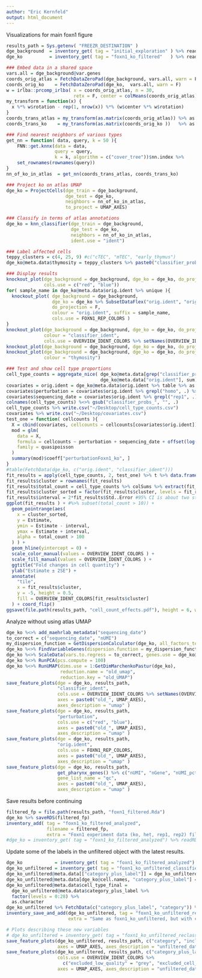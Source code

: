 ```yaml
---
author: "Eric Kernfeld"
output: html_document
---
```


Visualizations for main foxn1 figure 

```r
results_path = Sys.getenv( "FREEZR_DESTINATION" )
dge_background  = inventory_get( tag = "initial_exploration" ) %>% readRDS %>% add_cluster_names
dge_ko          = inventory_get( tag = "foxn1_ko_filtered"   ) %>% readRDS

### Embed data in a shared space
vars.all = dge_background@var.genes
coords_orig_atlas = FetchDataZeroPad(dge_background, vars.all, warn = F)
coords_orig_ko    = FetchDataZeroPad(dge_ko,  vars.all, warn = F)
w = irlba::prcomp_irlba( x = coords_orig_atlas, n = 30, 
                         retx = F, center = colMeans(coords_orig_atlas), scale = F)
my_transform = function(x) {
  x %*% w$rotation - rep(1, nrow(x)) %*% (w$center %*% w$rotation)
}
coords_trans_atlas = my_transform(as.matrix(coords_orig_atlas)) %>% as.data.frame
coords_trans_ko    = my_transform(as.matrix(coords_orig_ko ))   %>% as.data.frame

### Find nearest neighbors of various types
get_nn = function( data, query, k = 50 ){
    FNN::get.knnx(data = data, 
                  query = query, 
                  k = k, algorithm = c("cover_tree"))$nn.index %>% 
    set_rownames(rownames(query))
}
nn_of_ko_in_atlas  = get_nn(coords_trans_atlas, coords_trans_ko)

### Project ko on atlas UMAP
dge_ko = ProjectCells(dge_train = dge_background, 
                      dge_test = dge_ko, 
                      neighbors = nn_of_ko_in_atlas,
                      to_project = UMAP_AXES)

### Classify in terms of atlas annotations
dge_ko = knn_classifier(dge_train = dge_background, 
                        dge_test = dge_ko, 
                        neighbors = nn_of_ko_in_atlas,
                        ident.use = "ident")

### Label affected cells 
teppy_clusters = c(4, 25, 9) #c("cTEC", "mTEC", "early_thymus")
dge_ko@meta.data$thymosity = teppy_clusters %>% paste0("classifier_probs_", .) %>% FetchData(dge_ko, .) %>% rowSums
```

```r
### Display results
knockout_plot(dge_background = dge_background, dge_ko = dge_ko, do_projection = F, colour = "perturbation", 
              cols.use = c("red", "blue")) 
for( sample_name in dge_ko@meta.data$orig.ident %>% unique ){
  knockout_plot( dge_background = dge_background,
                 dge_ko = dge_ko %>% SubsetDataFlex("orig.ident", "orig.ident == sample_name"), 
                 do_projection = F, 
                 colour = "orig.ident", suffix = sample_name,
                 cols.use = FOXN1_REP_COLORS ) 
}
knockout_plot(dge_background = dge_background, dge_ko = dge_ko, do_projection = F, 
              colour = "classifier_ident", 
              cols.use = OVERVIEW_IDENT_COLORS %>% setNames(OVERVIEW_IDENT_INFO$ident)) 
knockout_plot(dge_background = dge_background, dge_ko = dge_ko, do_projection = F, colour = "Il7")
knockout_plot(dge_background = dge_background, dge_ko = dge_ko, do_projection = F, do_hex_ko = F, 
              colour = "thymosity")
```

```r
### Test and show cell type proportions
cell_type_counts = aggregate_nice( dge_ko@meta.data[grep("classifier_probs", AvailableData(dge_ko), value = T)], 
                                   dge_ko@meta.data["orig.ident"], sum)*50
covariates = orig.ident = dge_ko@meta.data$orig.ident %>% table %>% as.data.frame %>% set_colnames(c("orig.ident", "total_cells"))
covariates$perturbation = covariates$orig.ident %>% grepl("homo", .) %>% ifelse("Foxn1_ko", "Foxn1_het")
covariates$sequencing_date = covariates$orig.ident %>% grepl("rep1", .) %>% ifelse("2019FEB25", "2019APR10")
colnames(cell_type_counts) %<>% gsub("classifier_probs_", "", .)
cell_type_counts %>% write.csv("~/Desktop/cell_type_counts.csv")
covariates %>% write.csv("~/Desktop/covariates.csv")
test_one = function( cellcounts ){
  X = cbind(covariates, cellcounts = cellcounts[covariates$orig.ident])
  mod = glm(
    data = X, 
    formula = cellcounts ~ perturbation + sequencing_date + offset(log(total_cells)),
    family = quasipoisson
  ) 
  summary(mod)$coeff["perturbationFoxn1_ko", ]
}
#table(FetchData(dge_ko, c("orig.ident", "classifier_ident"))) 
fit_results = apply(cell_type_counts, 2, test_one) %>% t %>% data.frame(stringsAsFactors = F)
fit_results$cluster = rownames(fit_results) 
fit_results$total_count = cell_type_counts %>% colSums %>% extract(fit_results$cluster, drop = T) 
fit_results$cluster_sorted = factor(fit_results$cluster, levels = fit_results$cluster[order(fit_results$Estimate)])
fit_results$interval = 2*fit_results$Std..Error #95% CI is about two standard deviations
ggplot(fit_results ) + #%>% subset(total_count > 10)) + 
  geom_pointrange(aes(
    x = cluster_sorted,
    y = Estimate,
    ymin = Estimate - interval, 
    ymax = Estimate + interval,
    alpha = total_count > 100
  ) ) + 
  geom_hline(yintercept = 0) + 
  scale_color_manual(values = OVERVIEW_IDENT_COLORS ) + 
  scale_fill_manual(values = OVERVIEW_IDENT_COLORS ) + 
  ggtitle("Fold changes in cell quantity") + 
  ylab("Estimate ± 2SE") + 
  annotate(
    "tile",
    x = fit_results$cluster, 
    y = -5, height = 0.5,
    fill = OVERVIEW_IDENT_COLORS[fit_results$cluster]
  ) + coord_flip()
ggsave(file.path(results_path, "cell_count_effects.pdf"), height = 6, width = 7)

```

Analyze without using atlas UMAP

```r
dge_ko %<>% add_maehrlab_metadata("sequencing_date")
to_correct = c("sequencing_date", "nUMI")
my_dispersion_function = GetDispersionCalculator(dge_ko, all_factors_to_correct = to_correct)
dge_ko %<>% FindVariableGenes(dispersion.function = my_dispersion_function)
dge_ko %<>% ScaleData(vars.to.regress = to_correct, genes.use = dge_ko@var.genes)
dge_ko %<>% RunPCA(pcs.compute = 100)
dge_ko %<>% RunUMAP(dims.use = 1:GetDimMarchenkoPastur(dge_ko), 
                    reduction.name = "old_umap", 
                    reduction.key = "old_UMAP")
save_feature_plots(dge = dge_ko, results_path, 
                   "classifier_ident", 
                   cols.use = OVERVIEW_IDENT_COLORS %>% setNames(OVERVIEW_IDENT_INFO$ident), 
                   axes = paste0("old_", UMAP_AXES),
                   axes_description = "umap" )
save_feature_plots(dge = dge_ko, results_path, 
                   "perturbation", 
                   cols.use = c("red", "blue"), 
                   axes = paste0("old_", UMAP_AXES),
                   axes_description = "umap" )
save_feature_plots(dge = dge_ko, results_path, 
                   "orig.ident", 
                   cols.use = FOXN1_REP_COLORS, 
                   axes = paste0("old_", UMAP_AXES),
                   axes_description = "umap" )
save_feature_plots(dge = dge_ko, results_path, 
                   get_pharynx_genes() %>% c("nUMI", "nGene", "nUMI_pct_mt", "Actb"), 
                   gene_list_name = "qc",
                   axes = paste0("old_", UMAP_AXES),
                   axes_description = "umap" )

```

Save results before continuing

```r
filtered_fp = file.path(results_path, "foxn1_filtered.Rda")
dge_ko %>% saveRDS(filtered_fp)
inventory_add( tag = "foxn1_ko_filtered_analyzed",
               filename = filtered_fp, 
               extra = "Foxn1 experiment data (ko, het, rep1, rep2) filtered and with analysis (e.g. classifier labels)." )
#dge_ko = inventory_get( tag = "foxn1_ko_filtered_analyzed") %>% readRDS
```

Update some of the labels in the unfiltered object with the latest results.

```r
dge_ko            = inventory_get( tag = "foxn1_ko_filtered_analyzed") %>% readRDS
dge_ko_unfiltered = inventory_get( tag = "foxn1_ko_unfiltered_classified" ) %>% readRDS
dge_ko_unfiltered@meta.data[["category_plus_label"]] = dge_ko_unfiltered@meta.data[["category"]]  
dge_ko_unfiltered@meta.data[dge_ko@cell.names, "category_plus_label"] = dge_ko@meta.data[["classifier_ident"]] %>% as.character
dge_ko_unfiltered@meta.data$cell_type_final = 
  dge_ko_unfiltered@meta.data$category_plus_label %>% 
  factor(levels = 0:28) %>% 
  as.character
dge_ko_unfiltered %>% FetchData(c("category_plus_label", "category")) %>% table
inventory_save_and_add(dge_ko_unfiltered, tag = "foxn1_ko_unfiltered_reclassified", 
                       extra = "Same as foxn1_ko_unfiltered, but with classifier labels trained on the atlas/roadmap. This includes earlier labels for included/excluded, but also new, different classifier labels later for final cell type annotation.")
```

```r
# Plots describing these new variables
# dge_ko_unfiltered = inventory_get( tag = "foxn1_ko_unfiltered_reclassified" ) %>% readRDS
save_feature_plots(dge_ko_unfiltered, results_path, c("category", "included"), 
                   axes = UMAP_AXES, axes_description = "unfiltered_data", type = "png")
save_feature_plots(dge_ko_unfiltered, results_path, c("category_plus_label", "cell_type_final"), 
                   cols.use = OVERVIEW_IDENT_COLORS %>%
                     c("excluded_low_quality" = "grey", "excluded_cell_type" = "black"),
                   axes = UMAP_AXES, axes_description = "unfiltered_data", type = "png")


```



